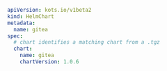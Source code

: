 ```yaml
apiVersion: kots.io/v1beta2
kind: HelmChart
metadata:
  name: gitea
spec:
  # chart identifies a matching chart from a .tgz
  chart:
    name: gitea
    chartVersion: 1.0.6
```        